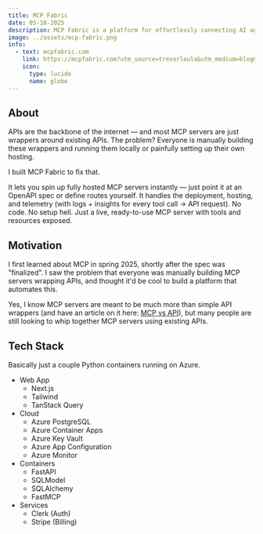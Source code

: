 ```yaml
---
title: MCP Fabric
date: 05-18-2025
description: MCP Fabric is a platform for effortlessly connecting AI agents to APIs.
image: ../assets/mcp-fabric.png
info:
  - text: mcpfabric.com
    link: https://mcpfabric.com?utm_source=trevorloula&utm_medium=blog&utm_campaign=mcp-fabric&utm_content=project
    icon:
      type: lucide
      name: globe
---
```


## About

APIs are the backbone of the internet — and most MCP servers are just wrappers around existing APIs. The problem? Everyone is manually building these wrappers and running them locally or painfully setting up their own hosting.

I built MCP Fabric to fix that.

It lets you spin up fully hosted MCP servers instantly — just point it at an OpenAPI spec or define routes yourself. It handles the deployment, hosting, and telemetry (with logs + insights for every tool call -> API request). No code. No setup hell. Just a live, ready-to-use MCP server with tools and resources exposed.

## Motivation

I first learned about MCP in spring 2025, shortly after the spec was "finalized". I saw the problem that everyone was manually building MCP servers wrapping APIs, and thought it'd be cool to build a platform that automates this.

Yes, I know MCP servers are meant to be much more than simple API wrappers (and have an article on it here: [MCP vs API](../blog/api-vs-mcp)), but many people are still looking to whip together MCP servers using existing APIs.

## Tech Stack

Basically just a couple Python containers running on Azure.

- Web App
  - Next.js
  - Tailwind
  - TanStack Query
- Cloud
  - Azure PostgreSQL
  - Azure Container Apps
  - Azure Key Vault
  - Azure App Configuration
  - Azure Monitor
- Containers
  - FastAPI
  - SQLModel
  - SQLAlchemy
  - FastMCP
- Services
  - Clerk (Auth)
  - Stripe (Billing)
